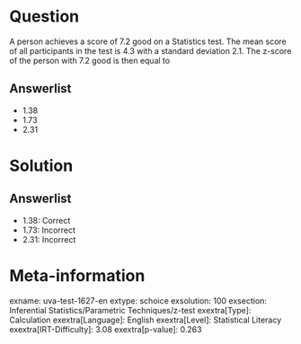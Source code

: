Question
========

A person achieves a score of 7.2 good on a Statistics test. The mean score of all participants in the test is 4.3 with a standard deviation 2.1. The z-score of the person with 7.2 good is then equal to

Answerlist
----------

* 1.38
* 1.73
* 2.31

Solution
========

Answerlist
----------

* 1.38: Correct
* 1.73: Incorrect
* 2.31: Incorrect

Meta-information
================
exname: uva-test-1627-en
extype: schoice
exsolution: 100
exsection: Inferential Statistics/Parametric Techniques/z-test
exextra[Type]: Calculation
exextra[Language]: English
exextra[Level]: Statistical Literacy
exextra[IRT-Difficulty]: 3.08
exextra[p-value]: 0.263
